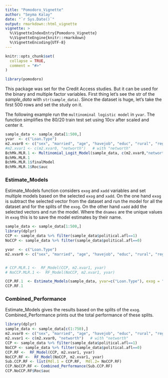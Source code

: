 ```yaml
---
title: "Pomodoro_Vignette"
author: "Seyma Kalay"
date: "`r Sys.Date()`"
output: rmarkdown::html_vignette
vignette: >
  %\VignetteIndexEntry{Pomodoro_Vignette}
  %\VignetteEngine{knitr::rmarkdown}
  %\VignetteEncoding{UTF-8}
---
```


```r
knitr::opts_chunk$set(
  collapse = TRUE,
  comment = "#>"
)
```

```r
library(pomodoro)
```

This package was set for the Credit Access studies. But it can be used for the binary and multiple factor variables. 
First thing let's see the str of the *sample_data* with `str(sample_data)`. Since the dataset is huge, let's take the first 500 rows and set the study on it.

The following example run the `multinominal logistic model` in `yvar`. The function simplifies the 80/20 train test set using 10cv after scaled and center it.

```r
sample_data <- sample_data[1:500,]
yvar  <- c("Loan.Type")
m2.xvar0 <- c("sex", "married", "age", "havejob", "educ", "rural", "region","income","political.afl") 
#m2.xvar1 <- c(m2.xvar0, "networth")   # with "networth"
BchMk.MLR.1 <- Multinomial_Logit_Model(sample_data, c(m2.xvar0,"networth"), yvar)
BchMk.MLR.1
BchMk.MLR.1$finalModel
BchMk.MLR.1$Roc$auc
```


### Estimate_Models

Estimate_Models function considers `exog` and `xadd` variables and set multiple models based on the selected `exog` and `xadd`.
On the one hand `exog` is subtract the selected vector from the dataset and run the model for all the dataset and for the splits of the `exog`.
On the other hand `xadd` add the selected vectors and run the model.
Where the `dnames` are the unique values in `exog` this is to save the model estimates by their name.

```r
sample_data <- sample_data[1:500,]
library(dplyr)
CCP <- sample_data %>% filter(sample_data$political.afl==1)
NoCCP <- sample_data %>% filter(sample_data$political.afl==0)

yvar  <- c("Loan.Type")
m2.xvar0 <- c("sex", "married", "age", "havejob", "educ", "rural", "region","income","political.afl") #, "ethnicity" "class.of.HH",


# CCP.MLR.1 <-  RF_Model(CCP, m2.xvar1, yvar)
# NoCCP.MLR.1 <-  RF_Model(NoCCP, m2.xvar1, yvar)

CCP.RF.1  <- Estimate_Models(sample_data, yvar=c("Loan.Type"), exog = "political.afl", xvec=m2.xvar0, xadd="networth", type="RF", dnames=c("0","1"))
CCP.RF.1
```

### Combined_Performance

Estimate_Models gives the results based on the splits of the `exog`. 
Combined_Performance prints out the total performance of these splits.

```r
library(dplyr)
sample_data <- sample_data[c(1:750),]
m2.xvar0 <- c("sex", "married", "age", "havejob", "educ", "rural", "region","income") #, "ethnicity" "class.of.HH",
m2.xvar1 <- c(m2.xvar0, "networth")   # with "networth"
CCP <- sample_data %>% filter(sample_data$political.afl==1)
NoCCP <- sample_data %>% filter(sample_data$political.afl==0)
CCP.RF <-  RF_Model(CCP, m2.xvar1, yvar)
NoCCP.RF <-  RF_Model(NoCCP, m2.xvar1, yvar)
Sub.CCP.RF <- list(Mdl.1 = CCP.RF,  Mdl.2= NoCCP.RF)
CCP.NoCCP.RF <- Combined_Performance(Sub.CCP.RF)
CCP.NoCCP.RF$Roc$auc
```

